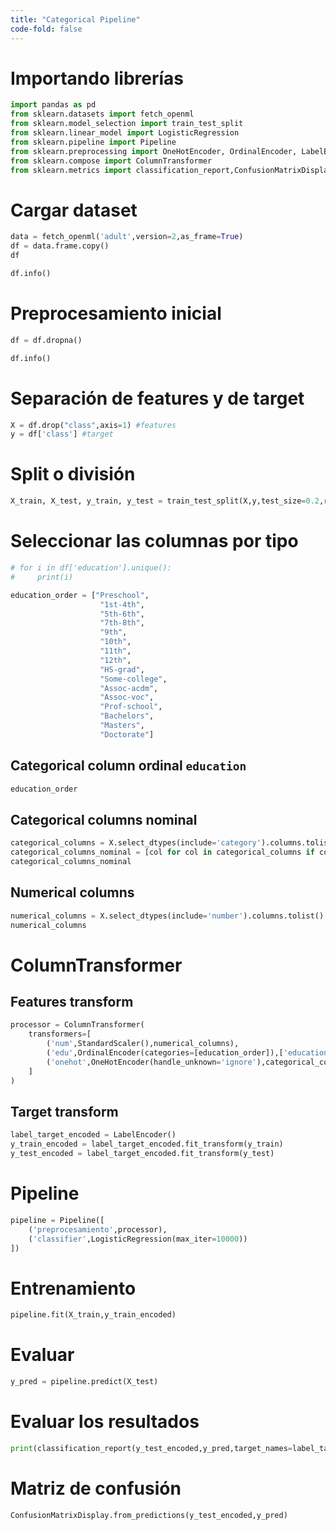 ```yaml
---
title: "Categorical Pipeline"
code-fold: false
---
```



# Importando librerías
```python
import pandas as pd
from sklearn.datasets import fetch_openml
from sklearn.model_selection import train_test_split
from sklearn.linear_model import LogisticRegression
from sklearn.pipeline import Pipeline
from sklearn.preprocessing import OneHotEncoder, OrdinalEncoder, LabelEncoder, StandardScaler
from sklearn.compose import ColumnTransformer
from sklearn.metrics import classification_report,ConfusionMatrixDisplay
```

# Cargar dataset

```python
data = fetch_openml('adult',version=2,as_frame=True)
df = data.frame.copy()
df

```

```python
df.info()
```

# Preprocesamiento inicial
```python
df = df.dropna()
```

```python
df.info()
```
# Separación de features y de target

```python
X = df.drop("class",axis=1) #features
y = df['class'] #target
```

# Split o división

```python
X_train, X_test, y_train, y_test = train_test_split(X,y,test_size=0.2,random_state=42,stratify=y)
```

# Seleccionar las columnas por tipo

```python

# for i in df['education'].unique():
#     print(i)

education_order = ["Preschool",
                    "1st-4th",
                    "5th-6th",
                    "7th-8th",
                    "9th",
                    "10th",
                    "11th",
                    "12th",
                    "HS-grad",
                    "Some-college",
                    "Assoc-acdm",
                    "Assoc-voc",
                    "Prof-school",
                    "Bachelors",
                    "Masters",
                    "Doctorate"]

```

## Categorical column ordinal `education`

```python
education_order
```

## Categorical columns nominal 

```python
categorical_columns = X.select_dtypes(include='category').columns.tolist()
categorical_columns_nominal = [col for col in categorical_columns if col != 'education']
categorical_columns_nominal
```

## Numerical columns

```python

numerical_columns = X.select_dtypes(include='number').columns.tolist()
numerical_columns

```

# ColumnTransformer

## Features transform
```python
processor = ColumnTransformer(
    transformers=[
        ('num',StandardScaler(),numerical_columns),
        ('edu',OrdinalEncoder(categories=[education_order]),['education']),
        ('onehot',OneHotEncoder(handle_unknown='ignore'),categorical_columns_nominal)
    ]
)

```

## Target transform

```python
label_target_encoded = LabelEncoder()
y_train_encoded = label_target_encoded.fit_transform(y_train)
y_test_encoded = label_target_encoded.fit_transform(y_test)
```

# Pipeline

```python
pipeline = Pipeline([
    ('preprocesamiento',processor),
    ('classifier',LogisticRegression(max_iter=10000))
])
```


# Entrenamiento

```python
pipeline.fit(X_train,y_train_encoded)
```

# Evaluar

```python
y_pred = pipeline.predict(X_test)
```

# Evaluar los resultados


```python
print(classification_report(y_test_encoded,y_pred,target_names=label_target_encoded.classes_))
```

# Matriz de confusión

```python
ConfusionMatrixDisplay.from_predictions(y_test_encoded,y_pred)
```